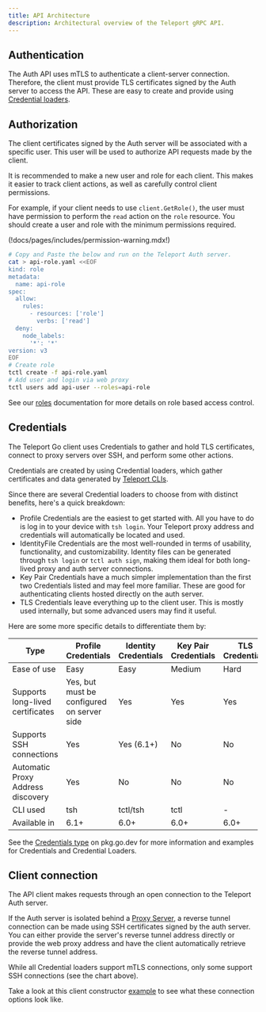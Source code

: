 ```yaml
---
title: API Architecture
description: Architectural overview of the Teleport gRPC API.
---
```


## Authentication

The Auth API uses mTLS to authenticate a client-server connection. Therefore, the client must provide
TLS certificates signed by the Auth server to access the API. These are easy to create and provide using
[Credential loaders](#credentials).

## Authorization

The client certificates signed by the Auth server will be associated with a specific user. This user will
be used to authorize API requests made by the client.

It is recommended to make a new user and role for each client. This makes it easier to track client actions, 
as well as carefully control client permissions.

For example, if your client needs to use `client.GetRole()`, the user must have permission to perform the `read` 
action on the `role` resource. You should create a user and role with the minimum permissions required.

(!docs/pages/includes/permission-warning.mdx!)

```bash
# Copy and Paste the below and run on the Teleport Auth server.
cat > api-role.yaml <<EOF
kind: role
metadata:
  name: api-role
spec:
  allow:
    rules:
      - resources: ['role']
        verbs: ['read']
  deny:
    node_labels:
      '*': '*'
version: v3
EOF
# Create role
tctl create -f api-role.yaml
# Add user and login via web proxy
tctl users add api-user --roles=api-role
```

See our [roles](../../access-controls/reference.mdx#roles) documentation for more details
on role based access control.

## Credentials

The Teleport Go client uses Credentials to gather and hold TLS certificates, connect 
to proxy servers over SSH, and perform some other actions.

Credentials are created by using Credential loaders, which gather certificates and data 
generated by [Teleport CLIs](../../setup/reference/cli.mdx).

Since there are several Credential loaders to choose from with distinct benefits, here's a quick breakdown:
 - Profile Credentials are the easiest to get started with. All you have to do is log in to your device with `tsh login`. Your Teleport proxy address and credentials will automatically be located and used.
 - IdentityFile Credentials are the most well-rounded in terms of usability, functionality,
   and customizability. Identity files can be generated through `tsh login` or `tctl auth sign`,
   making them ideal for both long-lived proxy and auth server connections.
 - Key Pair Credentials have a much simpler implementation than the first two Credentials listed and may feel more familiar. These are good for authenticating clients hosted directly on the auth server.
 - TLS Credentials leave everything up to the client user. This is mostly used internally, but some advanced users may find it useful.

Here are some more specific details to differentiate them by:

| Type | Profile Credentials | Identity Credentials | Key Pair Credentials | TLS Credentials |
| - | - | - | - | - | 
| Ease of use | Easy | Easy | Medium | Hard | 
| Supports long-lived certificates | Yes, but must be configured on server side | Yes | Yes | Yes | 
| Supports SSH connections | Yes | Yes (6.1+) | No | No | 
| Automatic Proxy Address discovery | Yes | No | No | No | 
| CLI used | tsh | tctl/tsh | tctl | - | 
| Available in | 6.1+ | 6.0+ | 6.0+ | 6.0+ | 

See the [Credentials type](https://pkg.go.dev/github.com/gravitational/teleport/api/client#Credentials)
on pkg.go.dev for more information and examples for Credentials and Credential Loaders.

## Client connection

The API client makes requests through an open connection to the Teleport Auth server.

If the Auth server is isolated behind a [Proxy Server](../../architecture/proxy.mdx), a reverse
tunnel connection can be made using SSH certificates signed by the auth server. You can either
provide the server's reverse tunnel address directly or provide the web proxy address and have
the client automatically retrieve the reverse tunnel address.

<Admonition type="note">
  While all Credential loaders support mTLS connections, only some support SSH connections (see the chart above).
</Admonition>

Take a look at this client constructor [example](https://pkg.go.dev/github.com/gravitational/teleport/api/client#example-New)
to see what these connection options look like.
